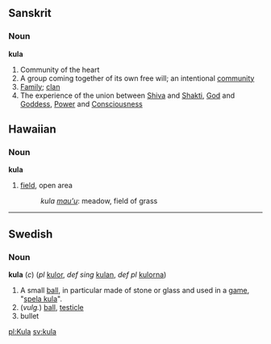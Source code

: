 {{wikipedia}}
==Sanskrit==
===Noun===
'''kula'''

# Community of the heart
# A group coming together of its own free will; an intentional [[community]]
# [[Family]]; [[clan]]
# The experience of the union between [[Shiva]] and [[Shakti]], [[God]] and [[Goddess]], [[Power]] and [[Consciousness]]

==Hawaiian==
===Noun===
'''kula'''

# [[field]], open area
#: ''kula [[mau'u]]'': meadow, field of grass

----
==Swedish==
===Noun===
'''kula''' (''c'') (''pl'' [[kulor]], ''def sing'' [[kulan]], ''def pl'' [[kulorna]])

#A small [[ball]], in particular made of stone or glass and used in a [[game]], "[[spela kula]]".
#(''vulg.'') [[ball]], [[testicle]]
#bullet
[[pl:Kula]]
[[sv:kula]]